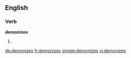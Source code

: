 ==English==

===Verb===
'''demonizes'''

# {{third-person singular of|[[demonize]]}}

[[de:demonizes]]
[[fr:demonizes]]
[[simple:demonizes]]
[[vi:demonizes]]